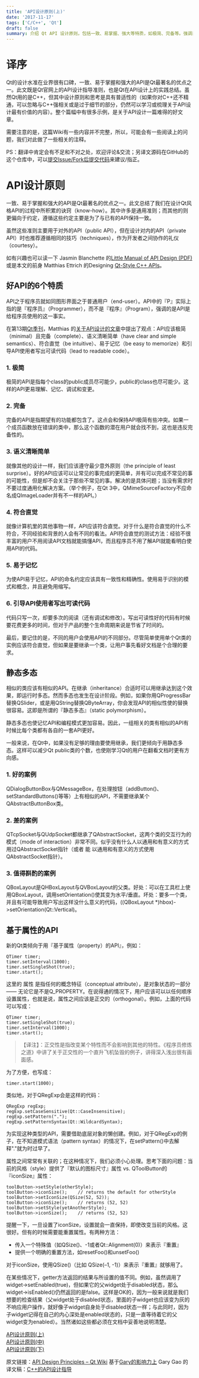 ```yaml
---
title: 'API设计原则(上)'
date: '2017-11-17'
tags: ['C/C++', 'Qt']
draft: false
summary: 介绍 Qt API 设计原则，包括一致、易掌握、强大等特质，如极简、完备等。强调静态多态和基于属性的 API，举例说明好、差及值得斟酌的案例，还提及属性间关联处理及特殊值或重置方法等，有原文链接及译文稿。 
---
```


# 译序
Qt的设计水准在业界很有口碑，一致、易于掌握和强大的API是Qt最著名的优点之一。此文既是Qt官网上的API设计指导准则，也是Qt在API设计上的实践总结。虽然Qt用的是C++，但其中设计原则和思考是具有普适性的（如果你对C++还不精通，可以忽略与C++强相关或是过于细节的部分，仍然可以学习或梳理关于API设计最有价值的内容）。整个篇幅中有很多示例，是关于API设计一篇难得的好文章。

需要注意的是，这篇Wiki有一些内容并不完整，所以，可能会有一些阅读上的问题，我们对此做了一些相关的注释。

PS：翻译中肯定会有不足和不对之处，欢迎评论&交流；另译文源码在GitHub的这个仓库中，可以[提交Issue/Fork后提交代码](https://github.com/oldratlee/translations/fork)来建议/指正。

# API设计原则
一致、易于掌握和强大的API是Qt最著名的优点之一。此文总结了我们在设计Qt风格API的过程中所积累的诀窍（know-how）。其中许多是通用准则；而其他的则更偏向于约定，遵循这些约定主要是为了与已有的API保持一致。

虽然这些准则主要用于对外的API（public API），但在设计对内的API（private API）时也推荐遵循相同的技巧（techniques），作为开发者之间协作的礼仪（courtesy）。

如有兴趣也可以读一下 Jasmin Blanchette 的[Little Manual of API Design (PDF)](http://www4.in.tum.de/~blanchet/api-design.pdf) 或是本文的前身 Matthias Ettrich 的Designing [Qt-Style C++ APIs](https://doc.qt.io/archives/qq/qq13-apis.html)。

## 好API的6个特质
API之于程序员就如同图形界面之于普通用户（end-user）。API中的『P』实际上指的是『程序员』（Programmer），而不是『程序』（Program），强调的是API是给程序员使用的这一事实。

在第13期[Qt季刊](http://doc.qt.io/archives/qq/)，Matthias 的[关于API设计的文章](https://doc.qt.io/archives/qq/qq13-apis.html)中提出了观点：API应该极简（minimal）且完备（complete）、语义清晰简单（have clear and simple semantics）、符合直觉（be intuitive）、易于记忆（be easy to memorize）和引导API使用者写出可读代码（lead to readable code）。

### 1. 极简
极简的API是指每个class的public成员尽可能少，public的class也尽可能少。这样的API更易理解、记忆、调试和变更。

### 2. 完备
完备的API是指期望有的功能都包含了。这点会和保持API极简有些冲突。如果一个成员函数放在错误的类中，那么这个函数的潜在用户就会找不到，这也是违反完备性的。

### 3. 语义清晰简单
就像其他的设计一样，我们应该遵守最少意外原则（the principle of least surprise）。好的API应该可以让常见的事完成的更简单，并有可以完成不常见的事的可能性，但是却不会关注于那些不常见的事。解决的是具体问题；当没有需求时不要过度通用化解决方案。（举个例子，在Qt 3中，QMimeSourceFactory不应命名成QImageLoader并有不一样的API。）

### 4. 符合直觉
就像计算机里的其他事物一样，API应该符合直觉。对于什么是符合直觉的什么不符合，不同经验和背景的人会有不同的看法。API符合直觉的测试方法：经验不很丰富的用户不用阅读API文档就能搞懂API，而且程序员不用了解API就能看明白使用API的代码。

### 5. 易于记忆
为使API易于记忆，API的命名约定应该具有一致性和精确性。使用易于识别的模式和概念，并且避免用缩写。

### 6. 引导API使用者写出可读代码
代码只写一次，却要多次的阅读（还有调试和修改）。写出可读性好的代码有时候要花费更多的时间，但对于产品的整个生命周期来说是节省了时间的。

最后，要记住的是，不同的用户会使用API的不同部分。尽管简单使用单个Qt类的实例应该符合直觉，但如果是要继承一个类，让用户事先看好文档是个合理的要求。

## 静态多态
相似的类应该有相似的API。在继承（inheritance）合适时可以用继承达到这个效果，即运行时多态。然而多态也发生在设计阶段。例如，如果你用QProgressBar替换QSlider，或是用QString替换QByteArray，你会发现API的相似性使的替换很容易。这即是所谓的『静态多态』（static polymorphism）。

静态多态也使记忆API和编程模式更加容易。因此，一组相关的类有相似的API有时候比每个类都有各自的一套API更好。

一般来说，在Qt中，如果没有足够的理由要使用继承，我们更倾向于用静态多态。这样可以减少Qt public类的个数，也使刚学习Qt的用户在翻看文档时更有方向感。

### 1. 好的案例
QDialogButtonBox与QMessageBox，在处理按钮（addButton()、setStandardButtons()等等）上有相似的API，不需要继承某个QAbstractButtonBox类。

### 2. 差的案例
QTcpSocket与QUdpSocket都继承了QAbstractSocket，这两个类的交互行为的模式（mode of interaction）非常不同。似乎没有什么人以通用和有意义的方式用过QAbstractSocket指针（或者 能 以通用和有意义的方式使用QAbstractSocket指针）。

### 3. 值得斟酌的案例
QBoxLayout是QHBoxLayout与QVBoxLayout的父类。好处：可以在工具栏上使用QBoxLayout，调用setOrientation()使其变为水平/垂直。坏处：要多一个类，并且有可能导致用户写出这样没什么意义的代码，((QBoxLayout *)hbox)->setOrientation(Qt::Vertical)。

## 基于属性的API
新的Qt类倾向于用『基于属性（property）的API』，例如：
```
QTimer timer;
timer.setInterval(1000);
timer.setSingleShot(true);
timer.start();
```
这里的 属性 是指任何的概念特征（conceptual attribute），是对象状态的一部分 —— 无论它是不是Q_PROPERTY。在说得通的情况下，用户应该可以以任何顺序设置属性，也就是说，属性之间应该是正交的（orthogonal）。例如，上面的代码可以写成：
```
QTimer timer;
timer.setSingleShot(true);
timer.setInterval(1000);
timer.start();
```
> 【译注】：正交性是指改变某个特性而不会影响到其他的特性。《程序员修炼之道》中讲了关于正交性的一个直升飞机坠毁的例子，讲得深入浅出很有画面感。

为了方便，也写成：
```
timer.start(1000);
```
类似地，对于QRegExp会是这样的代码：
```
QRegExp regExp;
regExp.setCaseSensitive(Qt::CaseInsensitive);
regExp.setPattern(".");
regExp.setPatternSyntax(Qt::WildcardSyntax);
```
为实现这种类型的API，需要借助底层对象的懒创建。例如，对于QRegExp的例子，在不知道模式语法（pattern syntax）的情况下，在setPattern()中去解释"."就为时过早了。

属性之间常常有关联的；在这种情况下，我们必须小心处理。思考下面的问题：当前的风格（style）提供了『默认的图标尺寸』属性 vs. QToolButton的『iconSize』属性：
```
toolButton->setStyle(otherStyle);
toolButton->iconSize();    // returns the default for otherStyle
toolButton->setIconSize(QSize(52, 52));
toolButton->iconSize();    // returns (52, 52)
toolButton->setStyle(yetAnotherStyle);
toolButton->iconSize();    // returns (52, 52)
```
提醒一下，一旦设置了iconSize，设置就会一直保持，即使改变当前的风格。这 很好。但有的时候需要能重置属性。有两种方法：

* 传入一个特殊值（如QSize()、-1或者Qt::Alignment(0)）来表示『重置』
* 提供一个明确的重置方法，如resetFoo()和unsetFoo()

对于iconSize，使用QSize()（比如 QSize(–1, -1)）来表示『重置』就够用了。

在某些情况下，getter方法返回的结果与所设置的值不同。例如，虽然调用了widget->setEnabled(true)，但如果它的父widget处于disabled状态，那么widget->isEnabled()仍然返回的是false。这样是OK的，因为一般来说就是我们想要的检查结果（父widget处于disabled状态，里面的子widget也应该变为灰的不响应用户操作，就好像子widget自身处于disabled状态一样；与此同时，因为子widget记得在自己的内心深处是enabled状态的，只是一直等待着它的父widget变为enabled）。当然诸如这些都必须在文档中妥善地说明清楚。

[API设计原则(上)](http://3inns.cn/post/5a0eed10c0fd2b0eee159d0b)  
[API设计原则(中)](http://3inns.cn/post/5a0eed56c0fd2b0eee159d0c)  
[API设计原则(下)](http://3inns.cn/post/5a0eed71c0fd2b0eee159d0d)  

原文链接：[API Design Principles – Qt Wiki](http://qt-project.org/wiki/API-Design-Principles)
基于[Gary的影响力上](http://blog.csdn.net/gaoyingju) Gary Gao 的译文稿：[C++的API设计指导](http://blog.csdn.net/gaoyingju/article/details/8245108)